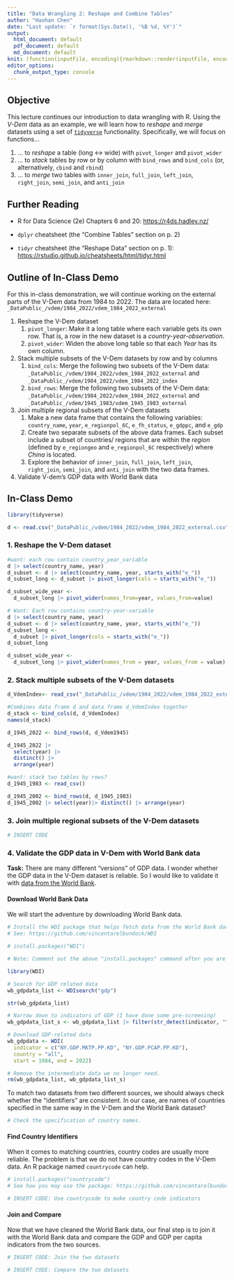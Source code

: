 ```yaml
---
title: "Data Wrangling 2: Reshape and Combine Tables"
author: "Haohan Chen"
date: "Last update: `r format(Sys.Date(), '%B %d, %Y')`"
output: 
  html_document: default
  pdf_document: default
  md_document: default
knit: (function(inputFile, encoding){rmarkdown::render(inputFile, encoding = encoding, output_format = "all", knit_root_dir = getwd())})
editor_options: 
  chunk_output_type: console
---
```


## Objective

This lecture continues our introduction to data wrangling with R. Using the *V-Dem* data as an example, we will learn how to *reshape* and *merge* datasets using a set of [`tidyverse`](https://www.tidyverse.org/) functionality. Specifically, we will focus on functions...

1.  ... to *reshape* a table (long \<-\> wide) with `pivot_longer` and `pivot_wider`
2.  ... to *stack* tables by row or by column with `bind_rows` and `bind_cols` (or, alternatively, `cbind` and `rbind`)
3.  ... to *merge* two tables with `inner_join`, `full_join`, `left_join`, `right_join`, `semi_join`, and `anti_join`

## Further Reading

-   R for Data Science (2e) Chapters 6 and 20: <https://r4ds.hadley.nz/>

-   `dplyr` cheatsheet (the "Combine Tables" section on p. 2)

-   `tidyr` cheatsheet (the "Reshape Data" section on p. 1): <https://rstudio.github.io/cheatsheets/html/tidyr.html>

## Outline of In-Class Demo

For this in-class demonstration, we will continue working on the external parts of the V-Dem data from 1984 to 2022. The data are located here: `_DataPublic_/vdem/1984_2022/vdem_1984_2022_external`

1.  Reshape the V-Dem dataset
    1.  `pivot_longer`: Make it a long table where each variable gets its own row. That is, a row in the new dataset is a *country-year-observation*.
    2.  `pivot_wider`: Widen the above long table so that each *Year* has its own column.
2.  Stack multiple subsets of the V-Dem datasets by row and by columns
    1.  `bind_cols`: Merge the following two subsets of the V-Dem data: `_DataPublic_/vdem/1984_2022/vdem_1984_2022_external` and `_DataPublic_/vdem/1984_2022/vdem_1984_2022_index`
    2.  `bind_rows`: Merge the following two subsets of the V-Dem data: `_DataPublic_/vdem/1984_2022/vdem_1984_2022_external` and `_DataPublic_/vdem/1945_1983/vdem_1945_1983_external`
3.  Join multiple regional subsets of the V-Dem datasets
    1.  Make a new data frame that contains the following variables: `country_name`, `year`, `e_regionpol_6C`, `e_fh_status`, `e_gdppc`, and `e_gdp`
    2.  Create two separate subsets of the above data frames. Each subset include a subset of countries/ regions that are within the *region* (defined by `e_regiongeo` and `e_regionpol_6C` respectively) where *China* is located.
    3.  Explore the behavior of `inner_join`, `full_join`, `left_join`, `right_join`, `semi_join`, and `anti_join` with the two data frames.
4.  Validate V-dem's GDP data with World Bank data

## In-Class Demo

```r
library(tidyverse)
```

```r
d <- read.csv("_DataPublic_/vdem/1984_2022/vdem_1984_2022_external.csv")
```

### 1. Reshape the V-Dem dataset

```r
#want: each row contain country_year_variable
d |> select(country_name, year)
d_subset <- d |> select(country_name, year, starts_with("e_"))
d_subset_long <- d_subset |> pivot_longer(cols = starts_with("e_"))

```

```r
d_subset_wide_year <-
  d_subset_long |> pivot_wider(names_from=year, values_from=value)
```

```r
# Want: Each row contains country-year-variable
d |> select(country_name, year)
d_subset <- d |> select(country_name, year, starts_with("e_"))
d_subset_long <-
  d_subset |> pivot_longer(cols = starts_with("e_"))
d_subset_long
```

```r
d_subset_wide_year <-
  d_subset_long |> pivot_wider(names_from = year, values_from = value)
```

### 2. Stack multiple subsets of the V-Dem datasets

```r
d_VdemIndex<- read_csv("_DataPublic_/vdem/1984_2022/vdem_1984_2022_external.csv")
```

```r
#Combines data frame d and data frame d_VdemIndex together
d_stack <- bind_cols(d, d_VdemIndex)
names(d_stack)
```

```r
d_1945_2022 <- bind_rows(d, d_Vdem1945)

d_1945_2022 |>
  select(year) |>
  distinct() |>
  arrange(year)
```

```r
#want: stack two tables by rows?
d_1945_1983 <- read_csv()
```

```r
d_1945_2002 <- bind_rows(d, d_1945_1983)
d_1945_2002 |> select(year)|> distinct() |> arrange(year)
```

### 3. Join multiple regional subsets of the V-Dem datasets

```r
# INSERT CODE
```

### 4. Validate the GDP data in V-Dem with World Bank data

**Task:** There are many different "versions" of GDP data. I wonder whether the GDP data in the V-Dem dataset is reliable. So I would like to validate it with [data from the World Bank](https://data.worldbank.org/).

#### Download World Bank Data

We will start the adventure by downloading World Bank data.

```r
# Install the WDI package that helps fetch data from the World Bank dataset
# See: https://github.com/vincentarelbundock/WDI

# install.packages("WDI")

# Note: Comment out the above "install.packages" command after you are done with installing the package.
```

```r
library(WDI)
```

```r
# Search for GDP related data
wb_gdpdata_list <- WDIsearch("gdp")

str(wb_gdpdata_list)

# Narrow down to indicators of GDP (I have done some pre-screening)
wb_gdpdata_list_s <- wb_gdpdata_list |> filter(str_detect(indicator, "^NY\\.GDP"))
```

```r
# Download GDP-related data
wb_gdpdata <- WDI(
  indicator = c("NY.GDP.MKTP.PP.KD", "NY.GDP.PCAP.PP.KD"), 
  country = "all", 
  start = 1984, end = 2022)
```

```r
# Remove the intermediate data we no longer need.
rm(wb_gdpdata_list, wb_gdpdata_list_s)
```

To match two datasets from two different sources, we should always check whether the "identifiers" are consistent. In our case, are names of countries specified in the same way in the V-Dem and the World Bank dataset?

```r
# Check the specification of country names.

```

#### Find Country Identifiers

When it comes to matching countries, country codes are usually more reliable. The problem is that we do not have country codes in the V-Dem data. An R package named `countrycode` can help.

```r
# install.packages("countrycode")
# See how you may use the package: https://github.com/vincentarelbundock/countrycode
```

```r
# INSERT CODE: Use countrycode to make country code indicators
```

#### Join and Compare

Now that we have cleaned the World Bank data, our final step is to join it with the World Bank data and compare the GDP and GDP per capita indicators from the two sources.

```r
# INSERT CODE: Join the two datasets
```

```r
# INSERT CODE: Compare the two datasets
```
